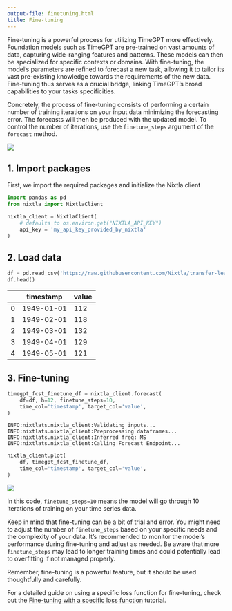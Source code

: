 ```yaml
---
output-file: finetuning.html
title: Fine-tuning
---
```



Fine-tuning is a powerful process for utilizing TimeGPT more
effectively. Foundation models such as TimeGPT are pre-trained on vast
amounts of data, capturing wide-ranging features and patterns. These
models can then be specialized for specific contexts or domains. With
fine-tuning, the model’s parameters are refined to forecast a new task,
allowing it to tailor its vast pre-existing knowledge towards the
requirements of the new data. Fine-tuning thus serves as a crucial
bridge, linking TimeGPT’s broad capabilities to your tasks
specificities.

Concretely, the process of fine-tuning consists of performing a certain
number of training iterations on your input data minimizing the
forecasting error. The forecasts will then be produced with the updated
model. To control the number of iterations, use the `finetune_steps`
argument of the `forecast` method.

[![](https://colab.research.google.com/assets/colab-badge.svg)](https://colab.research.google.com/github/Nixtla/nixtla/blob/main/nbs/docs/tutorials/06_finetuning.ipynb)

## 1. Import packages

First, we import the required packages and initialize the Nixtla client

```python
import pandas as pd
from nixtla import NixtlaClient
```


```python
nixtla_client = NixtlaClient(
    # defaults to os.environ.get("NIXTLA_API_KEY")
    api_key = 'my_api_key_provided_by_nixtla'
)
```

## 2. Load data

```python
df = pd.read_csv('https://raw.githubusercontent.com/Nixtla/transfer-learning-time-series/main/datasets/air_passengers.csv')
df.head()
```

|     | timestamp  | value |
|-----|------------|-------|
| 0   | 1949-01-01 | 112   |
| 1   | 1949-02-01 | 118   |
| 2   | 1949-03-01 | 132   |
| 3   | 1949-04-01 | 129   |
| 4   | 1949-05-01 | 121   |

## 3. Fine-tuning

```python
timegpt_fcst_finetune_df = nixtla_client.forecast(
    df=df, h=12, finetune_steps=10,
    time_col='timestamp', target_col='value',
)
```

``` text
INFO:nixtlats.nixtla_client:Validating inputs...
INFO:nixtlats.nixtla_client:Preprocessing dataframes...
INFO:nixtlats.nixtla_client:Inferred freq: MS
INFO:nixtlats.nixtla_client:Calling Forecast Endpoint...
```

```python
nixtla_client.plot(
    df, timegpt_fcst_finetune_df, 
    time_col='timestamp', target_col='value',
)
```

![](/nixtla/docs/tutorials/06_finetuning_files/figure-markdown_strict/cell-7-output-1.png)

In this code, `finetune_steps=10` means the model will go through 10
iterations of training on your time series data.

Keep in mind that fine-tuning can be a bit of trial and error. You might
need to adjust the number of `finetune_steps` based on your specific
needs and the complexity of your data. It’s recommended to monitor the
model’s performance during fine-tuning and adjust as needed. Be aware
that more `finetune_steps` may lead to longer training times and could
potentially lead to overfitting if not managed properly.

Remember, fine-tuning is a powerful feature, but it should be used
thoughtfully and carefully.

For a detailed guide on using a specific loss function for fine-tuning,
check out the [Fine-tuning with a specific loss
function](https://nixtlaverse.nixtla.io/nixtla/docs/tutorials/loss_function_finetuning.html)
tutorial.


